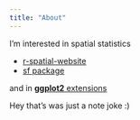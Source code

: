 ```yaml
---
title: "About"
---
```


I'm interested in spatial statistics

- [r-spatial-website](https://www.r-spatial.org)
- [sf package](https://r-spatial.github.io/sf)

and in [**ggplot2** extensions](https://exts.ggplot2.tidyverse.org/)

::: {.callout-note collapse="true"}

Hey that's was just a note joke :)

:::